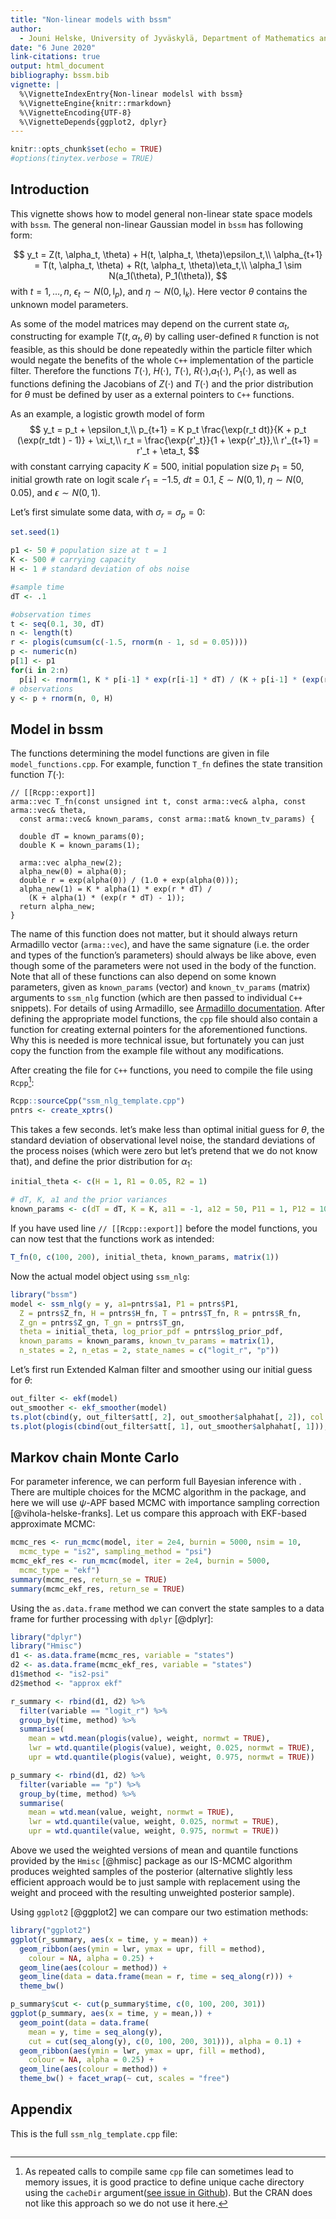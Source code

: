 ```yaml
---
title: "Non-linear models with bssm"
author: 
  - Jouni Helske, University of Jyväskylä, Department of Mathematics and Statistics, Finland
date: "6 June 2020"
link-citations: true
output: html_document
bibliography: bssm.bib
vignette: |
  %\VignetteIndexEntry{Non-linear modelsl with bssm}
  %\VignetteEngine{knitr::rmarkdown}
  %\VignetteEncoding{UTF-8}
  %\VignetteDepends{ggplot2, dplyr}
---
```

  
```r
knitr::opts_chunk$set(echo = TRUE)
#options(tinytex.verbose = TRUE)
```


## Introduction

This vignette shows how to model general non-linear state space models with `bssm`. The general non-linear Gaussian model in `bssm` has following form:

$$
y_t = Z(t, \alpha_t, \theta) + H(t, \alpha_t, \theta)\epsilon_t,\\
\alpha_{t+1} = T(t, \alpha_t, \theta) + R(t, \alpha_t, \theta)\eta_t,\\
\alpha_1 \sim N(a_1(\theta), P_1(\theta)),
$$
with $t=1,\ldots, n$, $\epsilon_t \sim N(0,\textrm{I}_p)$, and $\eta \sim N(0,\textrm{I}_k)$. Here vector $\theta$ contains the unknown model parameters. 

As some of the model matrices may depend on the current state $\alpha_t$, constructing for example $T(t,\alpha_t,\theta)$ by calling user-defined `R` function is not feasible, as this should be done repeatedly within the particle filter which would negate the benefits of the whole `C++` implementation of the particle filter. Therefore the functions $T(\cdot)$, $H(\cdot)$, $T(\cdot)$, $R(\cdot)$,$a_1(\cdot)$, $P_1(\cdot)$, as well as functions defining the Jacobians of $Z(\cdot)$ and $T(\cdot)$ and the prior distribution for $\theta$ must be defined by user as a external pointers to `C++` functions.

As an example, a logistic growth model of form
$$
y_t = p_t + \epsilon_t,\\
p_{t+1} = K p_t \frac{\exp(r_t dt)}{K + p_t (\exp(r_tdt ) - 1)} + \xi_t,\\
r_t = \frac{\exp{r'_t}}{1 + \exp{r'_t}},\\
r'_{t+1} = r'_t + \eta_t,
$$
with constant carrying capacity $K = 500$, initial population size $p_1 = 50$, initial growth rate on logit scale $r'_1 = -1.5$, $dt = 0.1$, $\xi \sim N(0,1)$, $\eta \sim N(0,0.05)$, and $\epsilon \sim N(0, 1)$.

Let's first simulate some data, with $\sigma_r=\sigma_p=0$:

```r
set.seed(1)

p1 <- 50 # population size at t = 1
K <- 500 # carrying capacity
H <- 1 # standard deviation of obs noise

#sample time
dT <- .1

#observation times
t <- seq(0.1, 30, dT)
n <- length(t)
r <- plogis(cumsum(c(-1.5, rnorm(n - 1, sd = 0.05))))
p <- numeric(n)
p[1] <- p1
for(i in 2:n)
  p[i] <- rnorm(1, K * p[i-1] * exp(r[i-1] * dT) / (K + p[i-1] * (exp(r[i-1] * dT) - 1)), 1)
# observations
y <- p + rnorm(n, 0, H)
```


## Model in bssm

The functions determining the model functions are given in file `model_functions.cpp`. For example, function `T_fn` defines the state transition function $T(\cdot)$:

```Rcpp
// [[Rcpp::export]]
arma::vec T_fn(const unsigned int t, const arma::vec& alpha, const arma::vec& theta, 
  const arma::vec& known_params, const arma::mat& known_tv_params) {
  
  double dT = known_params(0);
  double K = known_params(1);
  
  arma::vec alpha_new(2);
  alpha_new(0) = alpha(0);
  double r = exp(alpha(0)) / (1.0 + exp(alpha(0)));
  alpha_new(1) = K * alpha(1) * exp(r * dT) / 
    (K + alpha(1) * (exp(r * dT) - 1));
  return alpha_new;
}
```

The name of this function does not matter, but it should always return Armadillo vector (`arma::vec`), and have the same signature (i.e. the order and types of the function's parameters) should always be like above, even though some of the parameters were not used in the body of the function.  Note that all of these functions can also depend on some known parameters, given as `known_params` (vector) and `known_tv_params` (matrix) arguments to `ssm_nlg` function (which are then passed to individual `C++` snippets). For details of using Armadillo, see [Armadillo documentation](http://arma.sourceforge.net/docs.html). After defining the appropriate model functions, the `cpp` file should also contain a function for creating external pointers for the aforementioned functions. Why this is needed is more technical issue, but fortunately you can just copy the function from the example file without any modifications. 

After creating the file for `C++` functions, you need to compile the file using `Rcpp`^[As repeated calls to compile same `cpp` file can sometimes lead to memory issues, it is good practice to define unique cache directory using the `cacheDir` argument([see issue in Github](https://github.com/helske/crashtest/issues/1)). But the CRAN does not like this approach so we do not use it here.]:

```r
Rcpp::sourceCpp("ssm_nlg_template.cpp")
pntrs <- create_xptrs()
```

This takes a few seconds. let's make less than optimal initial guess for $\theta$, the standard deviation of observational level noise, the standard deviations of the process noises (which were zero but let's pretend that we do not know that), and define the prior distribution for $\alpha_1$:

```r
initial_theta <- c(H = 1, R1 = 0.05, R2 = 1)

# dT, K, a1 and the prior variances
known_params <- c(dT = dT, K = K, a11 = -1, a12 = 50, P11 = 1, P12 = 100)

```

If you have used line `// [[Rcpp::export]]` before the model functions, you can now test that the functions work as intended:

```r
T_fn(0, c(100, 200), initial_theta, known_params, matrix(1))
```

Now the actual model object using `ssm_nlg`:

```r
library("bssm")
model <- ssm_nlg(y = y, a1=pntrs$a1, P1 = pntrs$P1, 
  Z = pntrs$Z_fn, H = pntrs$H_fn, T = pntrs$T_fn, R = pntrs$R_fn, 
  Z_gn = pntrs$Z_gn, T_gn = pntrs$T_gn,
  theta = initial_theta, log_prior_pdf = pntrs$log_prior_pdf,
  known_params = known_params, known_tv_params = matrix(1),
  n_states = 2, n_etas = 2, state_names = c("logit_r", "p"))
```

Let's first run Extended Kalman filter and smoother using our initial guess for $\theta$:
```r
out_filter <- ekf(model)
out_smoother <- ekf_smoother(model)
ts.plot(cbind(y, out_filter$att[, 2], out_smoother$alphahat[, 2]), col = 1:3)
ts.plot(plogis(cbind(out_filter$att[, 1], out_smoother$alphahat[, 1])), col = 1:2)
```

## Markov chain Monte Carlo

For parameter inference, we can perform full Bayesian inference with \texttt{bssm}. There are multiple choices for the MCMC algorithm in the package, and here we will use $\psi$-APF based MCMC with importance sampling correction [@vihola-helske-franks]. Let us compare this approach with EKF-based approximate MCMC:

```r
mcmc_res <- run_mcmc(model, iter = 2e4, burnin = 5000, nsim = 10, 
  mcmc_type = "is2", sampling_method = "psi")
mcmc_ekf_res <- run_mcmc(model, iter = 2e4, burnin = 5000, 
  mcmc_type = "ekf")
summary(mcmc_res, return_se = TRUE)
summary(mcmc_ekf_res, return_se = TRUE)
```

Using the `as.data.frame` method we can convert the state samples to a data frame for further processing with `dplyr` [@dplyr]:
```r
library("dplyr")
library("Hmisc")
d1 <- as.data.frame(mcmc_res, variable = "states")
d2 <- as.data.frame(mcmc_ekf_res, variable = "states")
d1$method <- "is2-psi"
d2$method <- "approx ekf"

r_summary <- rbind(d1, d2) %>% 
  filter(variable == "logit_r") %>%
  group_by(time, method) %>%
  summarise(
    mean = wtd.mean(plogis(value), weight, normwt = TRUE), 
    lwr = wtd.quantile(plogis(value), weight, 0.025, normwt = TRUE), 
    upr = wtd.quantile(plogis(value), weight, 0.975, normwt = TRUE))

p_summary <- rbind(d1, d2) %>% 
  filter(variable == "p") %>%
  group_by(time, method) %>%
  summarise(  
    mean = wtd.mean(value, weight, normwt = TRUE), 
    lwr = wtd.quantile(value, weight, 0.025, normwt = TRUE), 
    upr = wtd.quantile(value, weight, 0.975, normwt = TRUE))

```

Above we used the weighted versions of mean and quantile functions provided by the `Hmisc` [@hmisc] package as our IS-MCMC algorithm produces weighted samples of the posterior (alternative slightly less efficient approach would be to just sample with replacement using the weight and proceed with the resulting unweighted posterior sample).

Using `ggplot2` [@ggplot2] we can compare our two estimation methods:
```r
library("ggplot2")
ggplot(r_summary, aes(x = time, y = mean)) + 
  geom_ribbon(aes(ymin = lwr, ymax = upr, fill = method), 
    colour = NA, alpha = 0.25) +
  geom_line(aes(colour = method)) +
  geom_line(data = data.frame(mean = r, time = seq_along(r))) +
  theme_bw()

p_summary$cut <- cut(p_summary$time, c(0, 100, 200, 301))
ggplot(p_summary, aes(x = time, y = mean,)) + 
  geom_point(data = data.frame(
    mean = y, time = seq_along(y),
    cut = cut(seq_along(y), c(0, 100, 200, 301))), alpha = 0.1) +
  geom_ribbon(aes(ymin = lwr, ymax = upr, fill = method), 
    colour = NA, alpha = 0.25) +
  geom_line(aes(colour = method)) +
  theme_bw() + facet_wrap(~ cut, scales = "free")
```


## Appendix

This is the full `ssm_nlg_template.cpp` file:

```Rcpp
```
